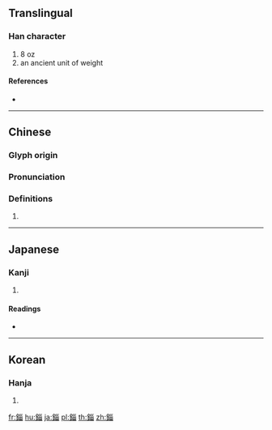 {{character info/new}}
{{also|锱}}
==Translingual==

===Han character===
{{Han char|rn=167|rad=金|as=08|sn=16|four=82160|canj=CVVW}}

# 8 oz
# an ancient unit of weight

====References====
* {{Han ref|kx=1310.120|dkj=40548|dj=1812.020|hdz=64227.110|uh=9319|ud=37657|bh=C045|bd=49221}}

----

==Chinese==
{{zh-forms|s=锱}}

===Glyph origin===
{{Han etym}}

===Pronunciation===
{{zh-pron
|m=zī
|c=zi1
|h=
|md=
|mn=qz:chir/tw,xm,zz:chu
|w=
|mc=y
|oc=y
|cat=
}}

===Definitions===
{{zh-hanzi}}

# {{rfdef|lang=zh}}

----

==Japanese==

===Kanji===
{{ja-kanji|grade=|rs=金08}}

# {{defn|lang=ja|sort=金08}}

====Readings====
* {{ja-readings|on=[[し]] (shi)|kun=[[わずか]] (wazuka), [[さかん]] (sakan)|nanori=}}

----

==Korean==

===Hanja===
{{ko-hanja|hangeul=치|eumhun=|rv=chi|mr=ch'i|y=chi}}

# {{defn|lang=ko|sort=金08}}

[[fr:錙]]
[[hu:錙]]
[[ja:錙]]
[[pl:錙]]
[[th:錙]]
[[zh:錙]]